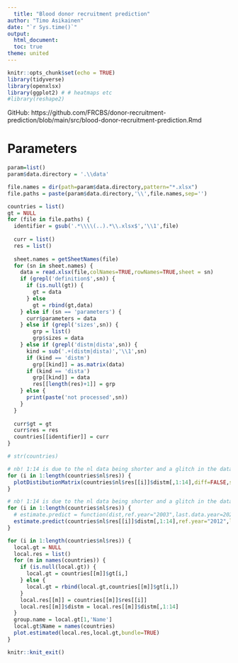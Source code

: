 ```yaml
---
  title: "Blood donor recruitment prediction"
author: "Timo Asikainen"
date: "`r Sys.time()`"
output:
  html_document:
  toc: true
theme: united
---
```

  
  ```r
knitr::opts_chunk$set(echo = TRUE)
library(tidyverse)
library(openxlsx)
library(ggplot2) # # heatmaps etc
#library(reshape2)
```

GitHub: https://github.com/FRCBS/donor-recruitment-prediction/blob/main/src/blood-donor-recruitment-prediction.Rmd


# Parameters

```r
param=list()
param$data.directory = '.\\data'
```

```r
file.names = dir(path=param$data.directory,pattern="*.xlsx")
file.paths = paste(param$data.directory,'\\',file.names,sep='')

countries = list()
gt = NULL
for (file in file.paths) {
  identifier = gsub('.*\\\\(..).*\\.xlsx$','\\1',file)
  
  curr = list()
  res = list()
  
  sheet.names = getSheetNames(file)
  for (sn in sheet.names) {
    data = read.xlsx(file,colNames=TRUE,rowNames=TRUE,sheet = sn)
    if (grepl('definition$',sn)) {
      if (is.null(gt)) {
        gt = data
      } else
        gt = rbind(gt,data)
    } else if (sn == 'parameters') {
      curr$parameters = data
    } else if (grepl('sizes',sn)) {
        grp = list()
        grp$sizes = data
    } else if (grepl('distm|dista',sn)) {
      kind = sub('.+(distm|dista)','\\1',sn)
      if (kind == 'distm') 
        grp[[kind]] = as.matrix(data)
      if (kind == 'dista')
        grp[[kind]] = data
        res[[length(res)+1]] = grp
    } else {
      print(paste('not processed',sn))
    }
  }
  
  curr$gt = gt
  curr$res = res
  countries[[identifier]] = curr
}  

# str(countries)

```
```r
# nb! 1:14 is due to the nl data being shorter and a glitch in the data export (data gets repeated from the left again)
for (i in 1:length(countries$nl$res)) {
  plotDistibutionMatrix(countries$nl$res[[i]]$distm[,1:14],diff=FALSE,skip.years=1,main='')
}
```
```r
# nb! 1:14 is due to the nl data being shorter and a glitch in the data export (data gets repeated from the left again)
for (i in 1:length(countries$nl$res)) {
  # estimate.predict = function(dist,ref.year="2003",last.data.year=2023,years.ahead=55,main='',sub='')
  estimate.predict(countries$nl$res[[i]]$distm[,1:14],ref.year="2012",last.data.year=2023,years.ahead=55,main='plot')
}
```


```r
for (i in 1:length(countries$nl$res)) {
  local.gt = NULL
  local.res = list()
  for (m in names(countries)) {
    if (is.null(local.gt)) {
      local.gt = countries[[m]]$gt[i,]
    } else {
      local.gt = rbind(local.gt,countries[[m]]$gt[i,])
    }
    local.res[[m]] = countries[[m]]$res[[i]]
    local.res[[m]]$distm = local.res[[m]]$distm[,1:14]
  }
  group.name = local.gt[1,'Name']
  local.gt$Name = names(countries)
  plot.estimated(local.res,local.gt,bundle=TRUE)
}
```

```r
knitr::knit_exit()
```
